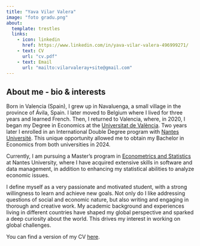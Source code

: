 ```yaml
---
title: "Yava Vilar Valera"
image: "foto gradu.png"
about:
  template: trestles
  links:
    - icon: linkedin
      href: https://www.linkedin.com/in/yava-vilar-valera-496999271/
    - text: CV
      url: "cv.pdf"
    - text: Email
      url: "mailto:vilarvaleray+site@gmail.com"
---
```


::: column-page
## About me - bio & interests 

Born in Valencia (Spain), I grew up in Navaluenga, a small village in the province of Ávila, Spain. I later moved to Belgium where I lived for three years and learned French. Then, I returned to Valencia, where, in 2020, I began my Degree in Economics at the [Universitat de València](https://www.uv.es/). Two years later I enrolled in an International Double Degree program with [Nantes Université](https://www.univ-nantes.fr/). This unique opportunity allowed me to obtain my Bachelor in Economics from both universities in 2024.

Currently, I am pursuing a Master's program in [Econometrics and Statistics](https://sites.google.com/view/master-ecap/accueil) at Nantes University, where I have acquired extensive skills in software and data management, in addition to enhancing my statistical abilities to analyze economic issues.

I define myself as a very passionate and motivated student, with a strong willingness to learn and achieve new goals. Not only do I like addressing questions of social and economic nature, but also writing and engaging in thorough and creative work. My academic background and experiences living in different countries have shaped my global perspective and sparked a deep curiosity about the world. This drives my interest in working on global challenges.

You can find a version of my CV [here](cv.pdf).
:::
